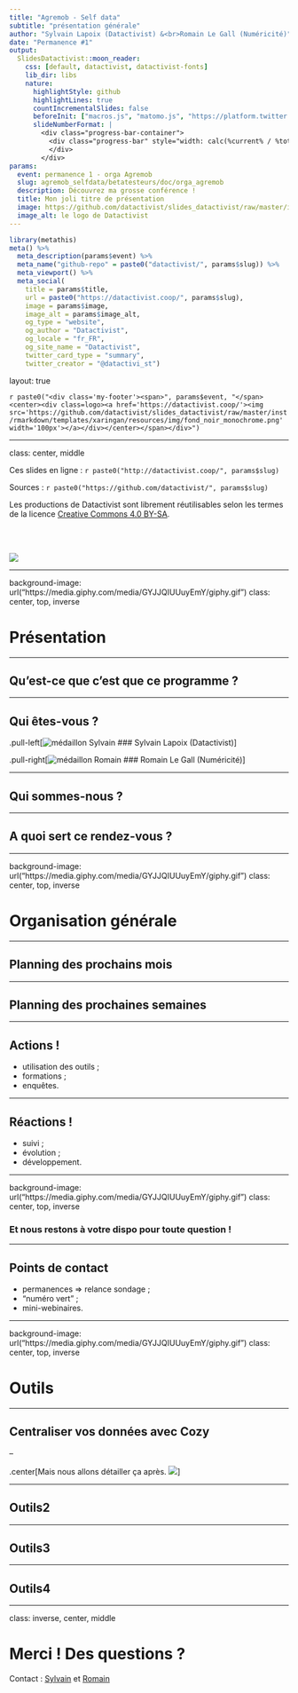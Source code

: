 ```yaml
---
title: "Agremob - Self data"
subtitle: "présentation générale"
author: "Sylvain Lapoix (Datactivist) &<br>Romain Le Gall (Numéricité)"
date: "Permanence #1"
output:
  SlidesDatactivist::moon_reader:
    css: [default, datactivist, datactivist-fonts]
    lib_dir: libs
    nature:
      highlightStyle: github
      highlightLines: true
      countIncrementalSlides: false
      beforeInit: ["macros.js", "matomo.js", "https://platform.twitter.com/widgets.js"]
      slideNumberFormat: |
        <div class="progress-bar-container">
          <div class="progress-bar" style="width: calc(%current% / %total% * 100%);">
          </div>
        </div>
params:
  event: permanence 1 - orga Agremob
  slug: agremob_selfdata/betatesteurs/doc/orga_agremob
  description: Découvrez ma grosse conférence !
  title: Mon joli titre de présentation
  image: https://github.com/datactivist/slides_datactivist/raw/master/inst/rmarkdown/templates/xaringan/resources/img/logo.png
  image_alt: le logo de Datactivist
---
```


```r
library(metathis)
meta() %>% 
  meta_description(params$event) %>% 
  meta_name("github-repo" = paste0("datactivist/", params$slug)) %>% 
  meta_viewport() %>% 
  meta_social(
    title = params$title,
    url = paste0("https://datactivist.coop/", params$slug),
    image = params$image,
    image_alt = params$image_alt,
    og_type = "website",
    og_author = "Datactivist",
    og_locale = "fr_FR",
    og_site_name = "Datactivist",
    twitter_card_type = "summary",
    twitter_creator = "@datactivi_st")

```

layout: true

<style>
.remark-slide-number {
  position: inherit;
}

.remark-slide-number .progress-bar-container {
  position: absolute;
  bottom: 0;
  height: 4px;
  display: block;
  left: 0;
  right: 0;
}

.remark-slide-number .progress-bar {
  height: 100%;
  background-color: #e95459;
}


.pull-left-wide {
  width: 65%;
  float: left;
}

.pull-right-wide {
  width: 65%;
  float: right;
}

.pull-right-narrow {
  width: 30%;
  float: right;
}

.pull-left-narrow {
  width: 30%;
  float: left;
}


</style>


`r paste0("<div class='my-footer'><span>", params$event, "</span> <center><div class=logo><a href='https://datactivist.coop/'><img src='https://github.com/datactivist/slides_datactivist/raw/master/inst/rmarkdown/templates/xaringan/resources/img/fond_noir_monochrome.png' width='100px'></a></div></center></span></div>")` 


---

class: center, middle

Ces slides en ligne : `r paste0("http://datactivist.coop/", params$slug)`

Sources : `r paste0("https://github.com/datactivist/", params$slug)`


Les productions de Datactivist sont librement réutilisables selon les termes de la licence [Creative Commons 4.0 BY-SA](https://creativecommons.org/licenses/by-sa/4.0/legalcode.fr).

<BR>
<BR>

![](https://mirrors.creativecommons.org/presskit/buttons/88x31/png/by-sa.png)

---

background-image: url("https://media.giphy.com/media/GYJJQIUUuyEmY/giphy.gif")
class: center, top, inverse

# Présentation

---

## Qu'est-ce que c'est que ce programme ?

---

## Qui êtes-vous ?

.pull-left[![médaillon Sylvain]()
### Sylvain Lapoix (Datactivist)]

.pull-right[![médaillon Romain]()
### Romain Le Gall (Numéricité)]


---

## Qui sommes-nous ?

---

## A quoi sert ce rendez-vous ?

---

background-image: url("https://media.giphy.com/media/GYJJQIUUuyEmY/giphy.gif")
class: center, top, inverse

# Organisation générale

---

## Planning des prochains mois

---

## Planning des prochaines semaines

---

## Actions !

* utilisation des outils ;
* formations ;
* enquêtes.

---

## Réactions !

* suivi ;
* évolution ;
* développement.

---


background-image: url("https://media.giphy.com/media/GYJJQIUUuyEmY/giphy.gif")
class: center, top, inverse


### Et nous restons à votre dispo pour toute question !

---

## Points de contact

* permanences => relance sondage ;
* "numéro vert" ;
* mini-webinaires.

---


background-image: url("https://media.giphy.com/media/GYJJQIUUuyEmY/giphy.gif")
class: center, top, inverse

# Outils

---

## Centraliser vos données avec Cozy

--

.center[Mais nous allons détailler ça après.
![](https://media.giphy.com/media/tXL4FHPSnVJ0A/giphy.gif)]

---

## Outils2


---

## Outils3


---

## Outils4


---
class: inverse, center, middle

# Merci ! Des questions ?

Contact : [Sylvain](mailto:sylvain@datactivist.coop) et [Romain](r.legall@numericite.eu)


